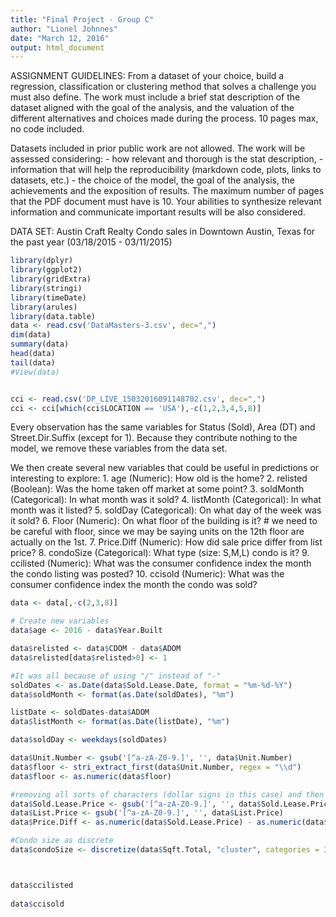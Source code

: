```yaml
---
title: "Final Project - Group C"
author: "Lionel Johnnes"
date: "March 12, 2016"
output: html_document
---
```


ASSIGNMENT GUIDELINES:
From a dataset of your choice, build a regression, classification or clustering method that solves a challenge you must also define. The work must include a brief stat description of the dataset aligned with the goal of the analysis, and the valuation of the different alternatives and choices made during the process. 10 pages max, no code included.

Datasets included in prior public work are not allowed. The work will be assessed considering:
- how relevant and thorough is the stat description,
- information that will help the reproducibility (markdown code, plots, links to datasets, etc.)
- the choice of the model,
the goal of the analysis,
the achievements and
the exposition of results.
The maximum number of pages that the PDF document must have is 10. Your abilities to synthesize relevant information and communicate important results will be also considered.

DATA SET:
Austin Craft Realty
Condo sales in Downtown Austin, Texas for the past year (03/18/2015 - 03/11/2015)


```r

library(dplyr)
library(ggplot2)
library(gridExtra)
library(stringi)
library(timeDate)
library(arules)
library(data.table)
data <- read.csv('DataMasters-3.csv', dec=",")
dim(data)
summary(data)
head(data)
tail(data)
#View(data)


cci <- read.csv('DP_LIVE_15032016091148702.csv', dec=",")
cci <- cci[which(cci$LOCATION == 'USA'),-c(1,2,3,4,5,8)]

```

Every observation has the same variables for Status (Sold), Area (DT) and Street.Dir.Suffix (except for 1). Because they contribute nothing to the model, we remove these variables from the data set.

We then create several new variables that could be useful in predictions or interesting to explore:
1. age (Numeric): How old is the home?
2. relisted (Boolean): Was the home taken off market at some point?
3. soldMonth (Categorical): In what month was it sold?
4. listMonth (Categorical): In what month was it listed?
5. soldDay (Categorical): On what day of the week was it sold?
6. Floor (Numeric): On what floor of the building is it?
# we need to be careful with floor, since we may be saying units on the 12th floor are actually on the 1st.
7. Price.Diff (Numeric): How did sale price differ from list price?
8. condoSize (Categorical): What type (size: S,M,L) condo is it?
9. ccilisted (Numeric): What was the consumer confidence index the month the condo listing was posted?
10. ccisold (Numeric): What was the consumer confidence index the month the condo was sold?


```r

data <- data[,-c(2,3,8)]

# Create new variables
data$age <- 2016 - data$Year.Built

data$relisted <- data$CDOM - data$ADOM
data$relisted[data$relisted>0] <- 1

#It was all because of using "/" instead of "-"
soldDates <- as.Date(data$Sold.Lease.Date, format = "%m-%d-%Y")
data$soldMonth <- format(as.Date(soldDates), "%m") 

listDate <- soldDates-data$ADOM
data$listMonth <- format(as.Date(listDate), "%m")

data$soldDay <- weekdays(soldDates)

data$Unit.Number <- gsub('[^a-zA-Z0-9.]', '', data$Unit.Number)
data$floor <- stri_extract_first(data$Unit.Number, regex = "\\d")
data$floor <- as.numeric(data$floor)

#removing all sorts of characters (dollar signs in this case) and then changing as numeric 
data$Sold.Lease.Price <- gsub('[^a-zA-Z0-9.]', '', data$Sold.Lease.Price)
data$List.Price <- gsub('[^a-zA-Z0-9.]', '', data$List.Price)
data$Price.Diff <- as.numeric(data$Sold.Lease.Price) - as.numeric(data$List.Price) 

#Condo size as discrete
data$condoSize <- discretize(data$Sqft.Total, "cluster", categories = 3, labels=c("small", "medium", "large"))



data$ccilisted
  
data$ccisold


```




```r







```




